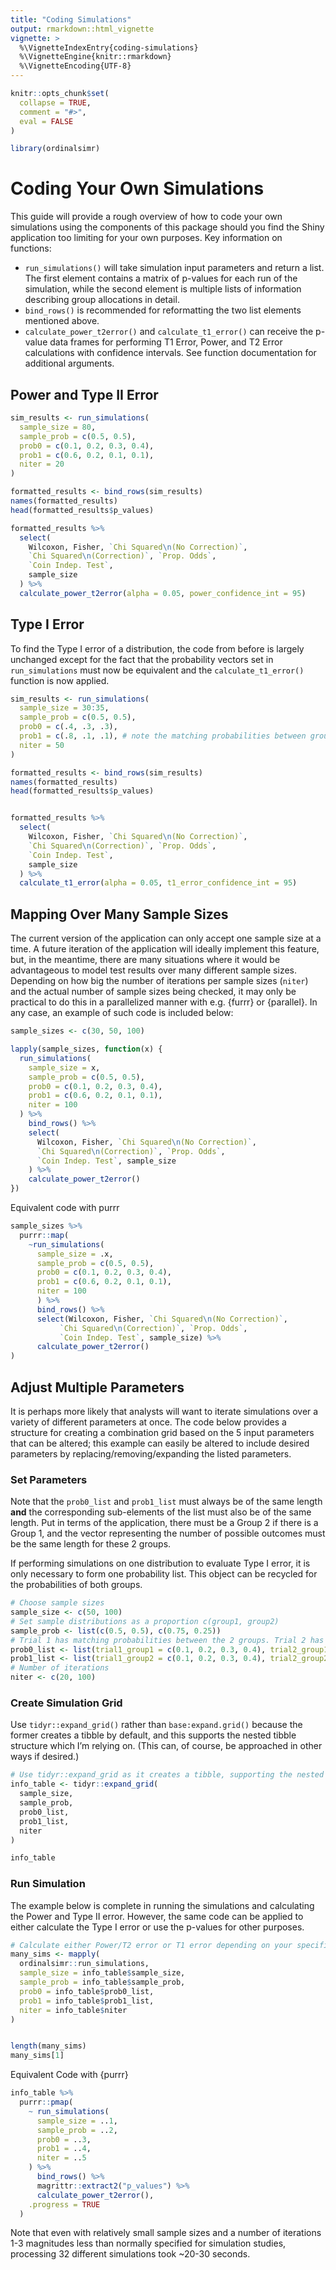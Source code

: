 ```yaml
---
title: "Coding Simulations"
output: rmarkdown::html_vignette
vignette: >
  %\VignetteIndexEntry{coding-simulations}
  %\VignetteEngine{knitr::rmarkdown}
  %\VignetteEncoding{UTF-8}
---
```


```r
knitr::opts_chunk$set(
  collapse = TRUE,
  comment = "#>",
  eval = FALSE
)
```

```r
library(ordinalsimr)
```


# Coding Your Own Simulations

This guide will provide a rough overview of how to code your own simulations using the components of this package should you find the Shiny application too limiting for your own purposes. Key information on functions:

* `run_simulations()` will take simulation input parameters and return a list. The first element contains a matrix of p-values for each run of the simulation, while the second element is multiple lists of information describing group allocations in detail.
* `bind_rows()` is recommended for reformatting the two list elements mentioned above.
* `calculate_power_t2error()` and `calculate_t1_error()` can receive the p-value data frames for performing T1 Error, Power, and T2 Error calculations with confidence intervals. See function documentation for additional arguments.

## Power and Type II Error

```r
sim_results <- run_simulations(
  sample_size = 80,
  sample_prob = c(0.5, 0.5),
  prob0 = c(0.1, 0.2, 0.3, 0.4),
  prob1 = c(0.6, 0.2, 0.1, 0.1),
  niter = 20
)

formatted_results <- bind_rows(sim_results)
names(formatted_results)
head(formatted_results$p_values)

formatted_results %>%
  select(
    Wilcoxon, Fisher, `Chi Squared\n(No Correction)`,
    `Chi Squared\n(Correction)`, `Prop. Odds`,
    `Coin Indep. Test`,
    sample_size
  ) %>%
  calculate_power_t2error(alpha = 0.05, power_confidence_int = 95)
```


## Type I Error

To find the Type I error of a distribution, the code from before is largely unchanged except for the fact that the probability vectors set in `run_simulations` must now be equivalent and the `calculate_t1_error()` function is now applied.


```r
sim_results <- run_simulations(
  sample_size = 30:35,
  sample_prob = c(0.5, 0.5),
  prob0 = c(.4, .3, .3),
  prob1 = c(.8, .1, .1), # note the matching probabilities between groups
  niter = 50
)

formatted_results <- bind_rows(sim_results)
names(formatted_results)
head(formatted_results$p_values)


formatted_results %>%
  select(
    Wilcoxon, Fisher, `Chi Squared\n(No Correction)`,
    `Chi Squared\n(Correction)`, `Prop. Odds`,
    `Coin Indep. Test`,
    sample_size
  ) %>%
  calculate_t1_error(alpha = 0.05, t1_error_confidence_int = 95)
```



## Mapping Over Many Sample Sizes

The current version of the application can only accept one sample size at a time. A future iteration of the application will ideally implement this feature, but, in the meantime, there are many situations where it would be advantageous to model test results over many different sample sizes. Depending on how big the number of iterations per sample sizes (`niter`) and the actual number of sample sizes being checked, it may only be practical to do this in a parallelized manner with e.g. {furrr} or {parallel}. In any case, an example of such code is included below:


```r
sample_sizes <- c(30, 50, 100)

lapply(sample_sizes, function(x) {
  run_simulations(
    sample_size = x,
    sample_prob = c(0.5, 0.5),
    prob0 = c(0.1, 0.2, 0.3, 0.4),
    prob1 = c(0.6, 0.2, 0.1, 0.1),
    niter = 100
  ) %>%
    bind_rows() %>%
    select(
      Wilcoxon, Fisher, `Chi Squared\n(No Correction)`,
      `Chi Squared\n(Correction)`, `Prop. Odds`,
      `Coin Indep. Test`, sample_size
    ) %>%
    calculate_power_t2error()
})
```

Equivalent code with purrr

``` r
sample_sizes %>%
  purrr::map(
    ~run_simulations(
      sample_size = .x,
      sample_prob = c(0.5, 0.5),
      prob0 = c(0.1, 0.2, 0.3, 0.4),
      prob1 = c(0.6, 0.2, 0.1, 0.1),
      niter = 100
      ) %>%
      bind_rows() %>%
      select(Wilcoxon, Fisher, `Chi Squared\n(No Correction)`, 
           `Chi Squared\n(Correction)`, `Prop. Odds`, 
           `Coin Indep. Test`, sample_size) %>%
      calculate_power_t2error()
)
```

## Adjust Multiple Parameters

It is perhaps more likely that analysts will want to iterate simulations over a variety of different parameters at once. The code below provides a structure for creating a combination grid based on the 5 input parameters that can be altered; this example can easily be altered to include desired parameters by replacing/removing/expanding the listed parameters. 


### Set Parameters

Note that the `prob0_list` and `prob1_list` must always be of the same length **and** the corresponding sub-elements of the list must also be of the same length. Put in terms of the application, there must be a Group 2 if there is a Group 1, and the vector representing the number of possible outcomes must be the same length for these 2 groups.

If performing simulations on one distribution to evaluate Type I error, it is only necessary to form one probability list. This object can be recycled for the probabilities of both groups.

```r
# Choose sample sizes
sample_size <- c(50, 100)
# Set sample distributions as a proportion c(group1, group2)
sample_prob <- list(c(0.5, 0.5), c(0.75, 0.25))
# Trial 1 has matching probabilities between the 2 groups. Trial 2 has non-matching probabilities
prob0_list <- list(trial1_group1 = c(0.1, 0.2, 0.3, 0.4), trial2_group1 = c(0.1, 0.2, 0.3, 0.4))
prob1_list <- list(trial1_group2 = c(0.1, 0.2, 0.3, 0.4), trial2_group2 = c(0.2, 0.3, 0.3, 0.2))
# Number of iterations
niter <- c(20, 100)
```

### Create Simulation Grid

Use `tidyr::expand_grid()` rather than `base:expand.grid()` because the former creates a tibble by default, and this supports the nested tibble structure which I'm relying on. (This can, of course, be approached in other ways if desired.)

```r
# Use tidyr::expand_grid as it creates a tibble, supporting the nested tibble structure
info_table <- tidyr::expand_grid(
  sample_size,
  sample_prob,
  prob0_list,
  prob1_list,
  niter
)

info_table
```



### Run Simulation

The example below is complete in running the simulations and calculating the Power and Type II error. However, the same code can be applied to either calculate the Type I error or use the p-values for other purposes.

```r
# Calculate either Power/T2 error or T1 error depending on your specific needs
many_sims <- mapply(
  ordinalsimr::run_simulations,
  sample_size = info_table$sample_size,
  sample_prob = info_table$sample_prob,
  prob0 = info_table$prob0_list,
  prob1 = info_table$prob1_list,
  niter = info_table$niter
)


length(many_sims)
many_sims[1]
```


Equivalent Code with {purrr}

``` r
info_table %>%
  purrr::pmap(
    ~ run_simulations(
      sample_size = ..1,
      sample_prob = ..2,
      prob0 = ..3,
      prob1 = ..4,
      niter = ..5
    ) %>%
      bind_rows() %>%
      magrittr::extract2("p_values") %>%
      calculate_power_t2error(),
    .progress = TRUE
  )
```



Note that even with relatively small sample sizes and a number of iterations 1-3 magnitudes less than normally specified for simulation studies, processing 32 different simulations took ~20-30 seconds. 



